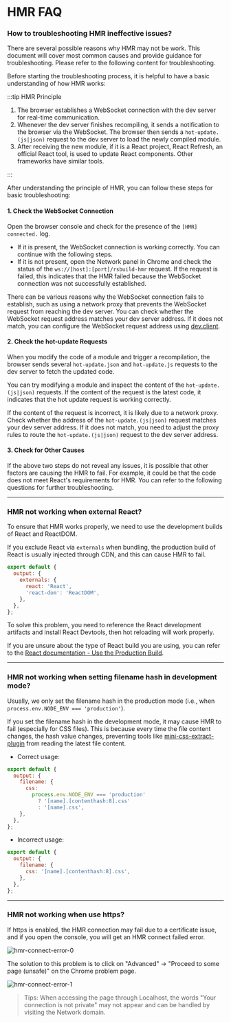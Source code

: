 # HMR FAQ

### How to troubleshooting HMR ineffective issues?

There are several possible reasons why HMR may not be work. This document will cover most common causes and provide guidance for troubleshooting. Please refer to the following content for troubleshooting.

Before starting the troubleshooting process, it is helpful to have a basic understanding of how HMR works:

:::tip HMR Principle

1. The browser establishes a WebSocket connection with the dev server for real-time communication.
2. Whenever the dev server finishes recompiling, it sends a notification to the browser via the WebSocket. The browser then sends a `hot-update.(js|json)` request to the dev server to load the newly compiled module.
3. After receiving the new module, if it is a React project, React Refresh, an official React tool, is used to update React components. Other frameworks have similar tools.

:::

After understanding the principle of HMR, you can follow these steps for basic troubleshooting:

#### 1. Check the WebSocket Connection

Open the browser console and check for the presence of the `[HMR] connected.` log.

- If it is present, the WebSocket connection is working correctly. You can continue with the following steps.
- If it is not present, open the Network panel in Chrome and check the status of the `ws://[host]:[port]/rsbuild-hmr` request. If the request is failed, this indicates that the HMR failed because the WebSocket connection was not successfully established.

There can be various reasons why the WebSocket connection fails to establish, such as using a network proxy that prevents the WebSocket request from reaching the dev server. You can check whether the WebSocket request address matches your dev server address. If it does not match, you can configure the WebSocket request address using [dev.client](/config/dev/client).

#### 2. Check the hot-update Requests

When you modify the code of a module and trigger a recompilation, the browser sends several `hot-update.json` and `hot-update.js` requests to the dev server to fetch the updated code.

You can try modifying a module and inspect the content of the `hot-update.(js|json)` requests. If the content of the request is the latest code, it indicates that the hot update request is working correctly.

If the content of the request is incorrect, it is likely due to a network proxy. Check whether the address of the `hot-update.(js|json)` request matches your dev server address. If it does not match, you need to adjust the proxy rules to route the `hot-update.(js|json)` request to the dev server address.

#### 3. Check for Other Causes

If the above two steps do not reveal any issues, it is possible that other factors are causing the HMR to fail. For example, it could be that the code does not meet React's requirements for HMR. You can refer to the following questions for further troubleshooting.

---

### HMR not working when external React?

To ensure that HMR works properly, we need to use the development builds of React and ReactDOM.

If you exclude React via `externals` when bundling, the production build of React is usually injected through CDN, and this can cause HMR to fail.

```js
export default {
  output: {
    externals: {
      react: 'React',
      'react-dom': 'ReactDOM',
    },
  },
};
```

To solve this problem, you need to reference the React development artifacts and install React Devtools, then hot reloading will work properly.

If you are unsure about the type of React build you are using, you can refer to the [React documentation - Use the Production Build](https://legacy.reactjs.org/docs/optimizing-performance.html#use-the-production-build).

---

### HMR not working when setting filename hash in development mode?

Usually, we only set the filename hash in the production mode (i.e., when `process.env.NODE_ENV === 'production'`).

If you set the filename hash in the development mode, it may cause HMR to fail (especially for CSS files). This is because every time the file content changes, the hash value changes, preventing tools like [mini-css-extract-plugin](https://npmjs.com/package/mini-css-extract-plugin) from reading the latest file content.

- Correct usage:

```js
export default {
  output: {
    filename: {
      css:
        process.env.NODE_ENV === 'production'
          ? '[name].[contenthash:8].css'
          : '[name].css',
    },
  },
};
```

- Incorrect usage:

```js
export default {
  output: {
    filename: {
      css: '[name].[contenthash:8].css',
    },
  },
};
```

---

### HMR not working when use https?

If https is enabled, the HMR connection may fail due to a certificate issue, and if you open the console, you will get an HMR connect failed error.

![hmr-connect-error-0](https://lf3-static.bytednsdoc.com/obj/eden-cn/6221eh7uhbfvhn/modern/img_v2_2f90d027-a232-4bd8-8021-dac3c651682g.jpg)

The solution to this problem is to click on "Advanced" -> "Proceed to some page (unsafe)" on the Chrome problem page.

![hmr-connect-error-1](https://lf3-static.bytednsdoc.com/obj/eden-cn/6221eh7uhbfvhn/modern/3d2d4a38-acfe-4fe2-bdff-48b3366db481.png)

> Tips: When accessing the page through Localhost, the words "Your connection is not private" may not appear and can be handled by visiting the Network domain.
